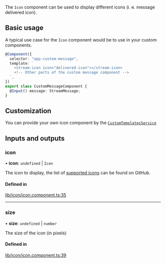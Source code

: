 The `Icon` component can be used to display different icons (i. e. message delivered icon).

## Basic usage

A typical use case for the `Icon` component would be to use in your custom components.

```typescript
@Component({
  selector: "app-custom-message",
  template: `
    <stream-icon icon="delivered-icon"></stream-icon>
    <!-- Other parts of the custom message component -->
  `,
})
export class CustomMessageComponent {
  @Input() message: StreamMessage;
}
```

## Customization

You can provide your own icon component by the [`CustomTemplatesService`](../services/CustomTemplatesService.mdx)

[//]: # "Start of generated content"
## Inputs and outputs 


### icon

• **icon**: `undefined` \| `Icon`

The icon to display, the list of [supported icons](https://github.com/GetStream/stream-chat-angular/tree/master/projects/stream-chat-angular/src/lib/icon/icon.component.ts) can be found on GitHub.

#### Defined in

[lib/icon/icon.component.ts:35](https://github.com/GetStream/stream-chat-angular/blob/7423f08/projects/stream-chat-angular/src/lib/icon/icon.component.ts#L35)

___

### size

• **size**: `undefined` \| `number`

The size of the icon (in pixels)

#### Defined in

[lib/icon/icon.component.ts:39](https://github.com/GetStream/stream-chat-angular/blob/7423f08/projects/stream-chat-angular/src/lib/icon/icon.component.ts#L39)

[//]: # "End of generated content"
